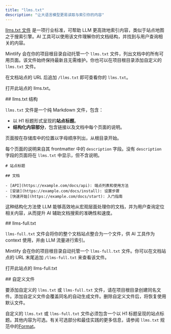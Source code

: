 ```yaml
---
title: "llms.txt"
description: "让大语言模型更易读取与索引你的内容"
---
```



[llms.txt 文件](https://llmstxt.org) 是一项行业标准，可帮助 LLM 更高效地索引内容，类似于站点地图之于搜索引擎。AI 工具可以使用该文件理解你的文档结构，并找到与用户查询相关的内容。

Mintlify 会在你的项目根目录自动托管一个 `llms.txt` 文件，列出文档中的所有可用页面。该文件始终保持最新且无需维护。你也可以在项目根目录添加自定义的 `llms.txt` 文件。

在文档站点的 URL 后追加 `/llms.txt` 即可查看你的 `llms.txt`。

<PreviewButton href="https://mintlify.com/docs/llms.txt">打开此站点的 llms.txt。</PreviewButton>


<div id="llmstxt-structure">
  ## llms.txt 结构
</div>

`llms.txt` 文件是一个纯 Markdown 文件，包含：

* 以 H1 标题形式呈现的**站点标题**。
* **结构化内容部分**，包含链接以及文档中每个页面的说明。

页面按在存储库中的位置以字母顺序列出，从根目录开始。

每个页面的说明来自其 frontmatter 中的 `description` 字段。没有 `description` 字段的页面将在 `llms.txt` 中显示，但不含说明。

```mdx Example llms.txt
# 站点标题

## 文档

- [API](https://example.com/docs/api): 端点列表和使用方法
- [安装](https://example.com/docs/install): 设置步骤
- [快速开始](https://example.com/docs/start): 入门指南
```

这种结构化方法使 LLM 能够高效地从宏观层面处理你的文档，并为用户查询定位相关内容，从而提升 AI 辅助文档搜索的准确性和速度。


<div id="llms-fulltxt">
  ## llms-full.txt
</div>

`llms-full.txt` 文件会将你的整个文档站点整合为一个文件，供 AI 工具作为 context 使用，并由 LLM 流量进行索引。

Mintlify 会在你的项目根目录自动托管一个 `llms-full.txt` 文件。你可以在文档站点的 URL 末尾追加 `/llms-full.txt` 来查看该文件。

<PreviewButton href="https://mintlify.com/docs/llms-full.txt">打开此站点的 llms-full.txt</PreviewButton>

<div id="custom-files">
  ## 自定义文件
</div>

要添加自定义的 `llms.txt` 或 `llms-full.txt` 文件，请在项目根目录创建同名文件。添加自定义文件会覆盖同名的自动生成文件。删除自定义文件后，将恢复使用默认文件。

自定义的 `llms.txt` 或 `llms-full.txt` 文件必须包含一个以 H1 标题呈现的站点标题。其他内容为可选。有关可选部分和最佳实践的更多信息，请参阅 `llms.txt` 规范中的[Format](https://llmstxt.org/#format)。